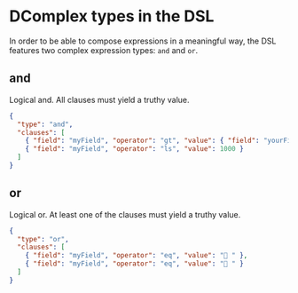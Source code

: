 
<Meta title="Logical expressions/Complex expressions" />

# DComplex types in the DSL

In order to be able to compose expressions in a meaningful way, the DSL features two
complex expression types: <code>and</code> and <code>or</code>.

## and

Logical and. All clauses must yield a truthy value.

```json
{
  "type": "and",
  "clauses": [
    { "field": "myField", "operator": "gt", "value": { "field": "yourField" } },
    { "field": "myField", "operator": "ls", "value": 1000 }
  ]
}
```

## or

Logical or. At least one of the clauses must yield a truthy value.

```json
{
  "type": "or",
  "clauses": [
    { "field": "myField", "operator": "eq", "value": "🦄 " },
    { "field": "myField", "operator": "eq", "value": "🌈 " }
  ]
}
```
